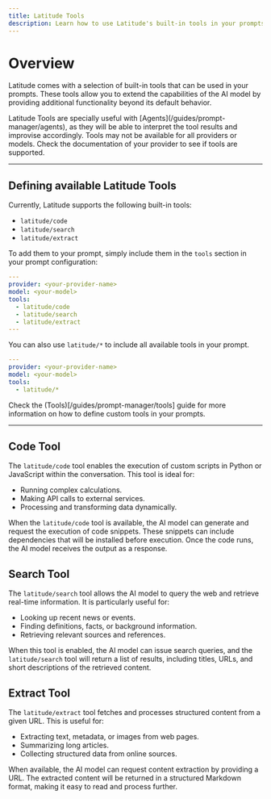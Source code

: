 ```yaml
---
title: Latitude Tools
description: Learn how to use Latitude's built-in tools in your prompts.
---
```


# Overview

Latitude comes with a selection of built-in tools that can be used in your prompts. These tools allow you to extend the capabilities of the AI model by providing additional functionality beyond its default behavior.

<Note>
  Latitude Tools are specially useful with
  [Agents](/guides/prompt-manager/agents), as they will be able to interpret the
  tool results and improvise accordingly.
</Note>

<Warning>
  Tools may not be available for all providers or models. Check the
  documentation of your provider to see if tools are supported.
</Warning>

---

## Defining available Latitude Tools

Currently, Latitude supports the following built-in tools:

- `latitude/code`
- `latitude/search`
- `latitude/extract`

To add them to your prompt, simply include them in the `tools` section in your prompt configuration:

```yaml
---
provider: <your-provider-name>
model: <your-model>
tools:
  - latitude/code
  - latitude/search
  - latitude/extract
---
```

You can also use `latitude/*` to include all available tools in your prompt.

```yaml
---
provider: <your-provider-name>
model: <your-model>
tools:
  - latitude/*
```

<Note>
  Check the (Tools)[/guides/prompt-manager/tools] guide for more information on how to define custom tools in your prompts.
</Note>

---

## Code Tool

The `latitude/code` tool enables the execution of custom scripts in Python or JavaScript within the conversation. This tool is ideal for:

- Running complex calculations.
- Making API calls to external services.
- Processing and transforming data dynamically.

When the `latitude/code` tool is available, the AI model can generate and request the execution of code snippets. These snippets can include dependencies that will be installed before execution. Once the code runs, the AI model receives the output as a response.

## Search Tool

The `latitude/search` tool allows the AI model to query the web and retrieve real-time information. It is particularly useful for:

- Looking up recent news or events.
- Finding definitions, facts, or background information.
- Retrieving relevant sources and references.

When this tool is enabled, the AI model can issue search queries, and the `latitude/search` tool will return a list of results, including titles, URLs, and short descriptions of the retrieved content.

## Extract Tool

The `latitude/extract` tool fetches and processes structured content from a given URL. This is useful for:

- Extracting text, metadata, or images from web pages.
- Summarizing long articles.
- Collecting structured data from online sources.

When available, the AI model can request content extraction by providing a URL. The extracted content will be returned in a structured Markdown format, making it easy to read and process further.
